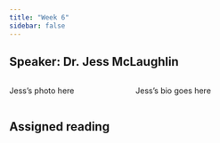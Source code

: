 ```yaml
---
title: "Week 6"
sidebar: false
---
```


## Speaker: Dr. Jess McLaughlin

::: columns

::: {.column width="35%"}
Jess's photo here
:::

::: {.column width="5%"}
:::

::: {.column width="60%"}
Jess's bio goes here
:::
:::

## Assigned reading
